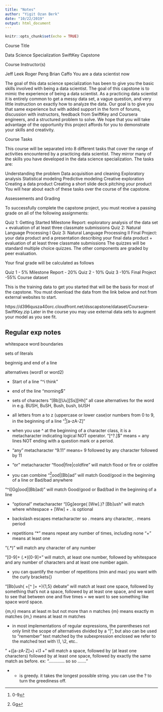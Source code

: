 ```yaml
---
title: "Notes"
author: "Yigit Ozan Berk"
date: "10/22/2019"
output: html_document
---
```


```r
knitr::opts_chunk$set(echo = TRUE)
```

Course Title

Data Science Specialization SwiftKey Capstone

Course Instructor(s)

Jeff Leek
Roger Peng
Brian Caffo
You are a data scientist now

The goal of this data science specialization has been to give you the basic skills involved with being a data scientist. The goal of this capstone is to mimic the experience of being a data scientist. As a practicing data scientist it is entirely common to get a messy data set, a vague question, and very little instruction on exactly how to analyze the data. Our goal is to give you that same experience but with added support in the form of forums, discussion with instructors, feedback from SwiftKey and Coursera engineers, and a structured problem to solve. We hope that you will take advantage of the opportunity this project affords for you to demonstrate your skills and creativity.

Course Tasks

This course will be separated into 8 different tasks that cover the range of activities encountered by a practicing data scientist. They mirror many of the skills you have developed in the data science specialization. The tasks are:

Understanding the problem
Data acquisition and cleaning
Exploratory analysis
Statistical modeling
Predictive modeling
Creative exploration
Creating a data product
Creating a short slide deck pitching your product
You will hear about each of these tasks over the course of the capstone.

Assessements and Grading

To successfully complete the capstone project, you must receive a passing grade on all of the following assignments:

Quiz 1: Getting Started
Milestone Report: exploratory analysis of the data set + evaluation of at least three classmate submissions
Quiz 2: Natural Language Processing I
Quiz 3: Natural Language Processing II
Final Project: your data product and a presentation describing your final data product + evaluation of at least three classmate submissions
The quizzes will be standard multiple choice quizzes. The other components are graded by peer evaluation.

Your final grade will be calculated as follows

Quiz 1 - 5%
Milestone Report - 20%
Quiz 2 - 10%
Quiz 3 -10%
Final Project -55%
Course dataset

This is the training data to get you started that will be the basis for most of the capstone. You must download the data from the link below and not from external websites to start.

https://d396qusza40orc.cloudfront.net/dsscapstone/dataset/Coursera-SwiftKey.zip
Later in the course you may use external data sets to augment your model as you see fit.

## Regular exp notes

whitespace word boundaries

sets of literals

beginnig and end of a line

alternatives (word1 or word2)

- Start of a line
"^i think"

- end of the line
"morning$"

- sets of characters
"[Bb][Uu][Ss][Hh]"
all case alternatives for the word in e.g. BUSH, BuSH, Bush, bush, bUSH

- all letters from a to z (uppercase or lower case)or numbers from 0 to 9, in the beginning of a line
"^[0-9][a-zA-Z]"

- when you use ^ at the beginning of a character class, it is a metacharacter indicating logical NOT operator.
"[^?.]$"  means = any lines NOT ending with a question mark or a period.

- "any" metacharacter
"9.11" means= 9 followed by any character followed by 11

- "or" metacharacter
"flood|fire|coldfire" will match flood or fire or coldfire

- you can combine
"^[Gg]ood|[Bb]ad" will match Good/good in the beginning of a line or Bad/bad anywhere

"^([Gg]ood|[Bb]ad)" will match Good/good or Bad/bad in the beginning of a line

- "optional" metacharacter
"[Gg]eorge( [Ww]\.)? [Bb]ush" will match where whitespace + [Ww] + . is optional

- backslash escapes metacharacter so . means any character, \. means period 

- repetitions
"*" means repeat any number of times, including none
"+" means at least one

"(.*)" will match any character of any number

"[0-9]+ (.*)[0-9]+" will match, at least one number, followed by whitespace and any number of characters and at least one number again.

- you can quantify the number of repetitions (min and max) you want with the curly brackets{}

"[Bb]ush( +[^ ]+ +){1,5} debate" will match at least one space, followed by something that's not a space, followed by at least one space, and we want to see that between one and five times = we want to see something like space word space.

{m,n} means at least m but not more than n matches
{m} means exactly m matches
{m,} means at least m matches

- in most implementations of regular expressions, the parentheses not only limit the scope of alternatives divided by a "|", but also can be used to "remember" text matched by the subexpression enclosed
we refer to the matched text with \1, \2, etc..

" +([a-zA-Z]+) +\1 +" will match a space, followed by (at least one characters) followed by at least one space, followed by exactly the same match as before.
ex: "............. so so ......."

- * is greedy. it takes the longest possible string. you can use the ? to turn the greediness off.








